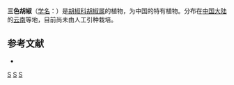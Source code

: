 {{Speciesbox
| genus = Piper
| species = tricolor
| authority = Tseng
}}

'''三色胡椒'''（[[学名|学名]]：{{lang|la|''Piper tricolor''}}）是[[胡椒科|胡椒科]][[胡椒属|胡椒属]]的植物，为中国的特有植物。分布在[[中国大陆|中国大陆]]的[[云南|云南]]等地，目前尚未由人工引种栽培。

== 参考文献 ==
<div class="references-small">
* {{cite web| url =http://www.bioinfo.cn/db05/KmzwSpecies.php?action=view&id=16971| title =三色胡椒| work =《中国高等植物数据库全库》| publisher =中国科学院微生物研究所| author =昆明植物研究所| accessdate =2009-02-25| deadurl =yes| archiveurl =https://web.archive.org/web/20160305045421/http://www.bioinfo.cn/db05/KmzwSpecies.php?action=view&id=16971| archivedate =2016-03-05}}
</div>
{{Taxonbar|from=Q10866692}}

[[Category:胡椒属|S]]
[[Category:中国特有植物|S]]
[[Category:云南植物|S]]